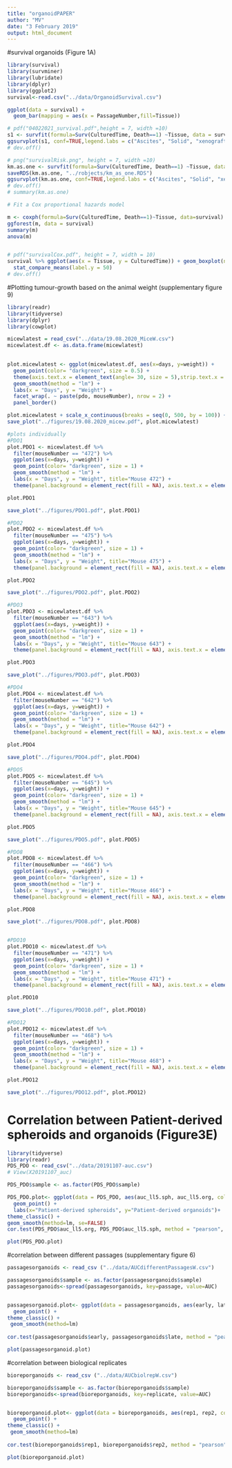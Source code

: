 ```yaml
---
title: "organoidPAPER"
author: "MV"
date: "3 February 2019"
output: html_document
---
```


#survival organoids (Figure 1A)

```r
library(survival)
library(survminer)
library(lubridate)
library(dplyr)
library(ggplot2)
survival<-read.csv("../data/OrganoidSurvival.csv")

ggplot(data = survival) + 
  geom_bar(mapping = aes(x = PassageNumber,fill=Tissue))

# pdf("04022021_survival.pdf",height = 7, width =10)
s1 <- survfit(formula=Surv(CulturedTime, Death==1) ~Tissue, data = survival, conf.type = "log-log")
ggsurvplot(s1, conf=TRUE,legend.labs = c("Ascites", "Solid", "xenograft"), pval = TRUE, risk.table = TRUE) 
# dev.off()

# png("survivalRisk.png", height = 7, width =10)
km.as.one <- survfit(formula=Surv(CulturedTime, Death==1) ~Tissue, data = survival, conf.type = "log-log")
saveRDS(km.as.one, "../robjects/km_as_one.RDS")
ggsurvplot(km.as.one, conf=TRUE,legend.labs = c("Ascites", "Solid", "xenograft"), pval = TRUE, risk.table = TRUE)
# dev.off()
# summary(km.as.one)

# Fit a Cox proportional hazards model

m <- coxph(formula=Surv(CulturedTime, Death==1)~Tissue, data=survival)
ggforest(m, data = survival)
summary(m)
anova(m)


# pdf("survivalCox.pdf", height = 7, width = 10)
survival %>% ggplot(aes(x = Tissue, y = CulturedTime)) + geom_boxplot(notch = TRUE, aes(colour = Tissue), alpha = 0.8) + geom_point(aes(colour = Tissue), position = position_jitterdodge()) + theme_bw() + labs(x = "Tissue type", y = "Time") + theme(text = element_text(size = 14, family = "sans"), axis.text = element_text(size = 12, family = "sans"), legend.position = "right") + stat_compare_means(method = "wilcox.test", comparisons = survival)+ 
  stat_compare_means(label.y = 50) 
# dev.off()

```



#Plotting tumour-growth based on the animal weight (supplementary figure 9)


```r
library(readr)
library(tidyverse)
library(dplyr)
library(cowplot)

micewlatest = read_csv("../data/19.08.2020_MiceW.csv")
micewlatest.df <- as.data.frame(micewlatest)
 

plot.micewlatest <- ggplot(micewlatest.df, aes(x=days, y=weight)) + 
  geom_point(color= "darkgreen", size = 0.5) + 
  theme(axis.text.x = element_text(angle= 30, size = 5),strip.text.x = element_text(size = 8, colour = "red"))+
  geom_smooth(method = "lm") +
  labs(x = "Days", y = "Weight") +
  facet_wrap(. ~ paste(pdo, mouseNumber), nrow = 2) +
  panel_border()

plot.micewlatest + scale_x_continuous(breaks = seq(0, 500, by = 100)) + scale_y_log10()
save_plot("../figures/19.08.2020_micew.pdf", plot.micewlatest)

#plots individually
#PDO1
plot.PDO1 <- micewlatest.df %>% 
  filter(mouseNumber == "472") %>% 
  ggplot(aes(x=days, y=weight)) + 
  geom_point(color= "darkgreen", size = 1) + 
  geom_smooth(method = "lm") +
  labs(x = "Days", y = "Weight", title="Mouse 472") + 
  theme(panel.background = element_rect(fill = NA), axis.text.x = element_text(angle= 30, size = 10)) + scale_x_continuous(breaks = seq (0, 500, 100)) + scale_y_log10()

plot.PDO1

save_plot("../figures/PDO1.pdf", plot.PDO1)

#PDO2  
plot.PDO2 <- micewlatest.df %>% 
  filter(mouseNumber == "475") %>% 
  ggplot(aes(x=days, y=weight)) + 
  geom_point(color= "darkgreen", size = 1) + 
  geom_smooth(method = "lm") +
  labs(x = "Days", y = "Weight", title="Mouse 475") + 
  theme(panel.background = element_rect(fill = NA), axis.text.x = element_text(angle= 30, size = 10)) + scale_x_continuous(breaks = seq (0, 500, 50)) + scale_y_log10()

plot.PDO2

save_plot("../figures/PDO2.pdf", plot.PDO2)

#PDO3  
plot.PDO3 <- micewlatest.df %>% 
  filter(mouseNumber == "643") %>% 
  ggplot(aes(x=days, y=weight)) + 
  geom_point(color= "darkgreen", size = 1) + 
  geom_smooth(method = "lm") +
  labs(x = "Days", y = "Weight", title="Mouse 643") + 
  theme(panel.background = element_rect(fill = NA), axis.text.x = element_text(angle= 30, size = 10)) + scale_x_continuous(breaks = seq (0, 500, 50)) + scale_y_log10()

plot.PDO3

save_plot("../figures/PDO3.pdf", plot.PDO3)

#PDO4 
plot.PDO4 <- micewlatest.df %>% 
  filter(mouseNumber == "642") %>% 
  ggplot(aes(x=days, y=weight)) + 
  geom_point(color= "darkgreen", size = 1) + 
  geom_smooth(method = "lm") +
  labs(x = "Days", y = "Weight", title="Mouse 642") + 
  theme(panel.background = element_rect(fill = NA), axis.text.x = element_text(angle= 30, size = 10)) + scale_x_continuous(breaks = seq (0, 500, 50)) + scale_y_log10()

plot.PDO4

save_plot("../figures/PDO4.pdf", plot.PDO4)

#PDO5 
plot.PDO5 <- micewlatest.df %>% 
  filter(mouseNumber == "645") %>% 
  ggplot(aes(x=days, y=weight)) + 
  geom_point(color= "darkgreen", size = 1) + 
  geom_smooth(method = "lm") +
  labs(x = "Days", y = "Weight", title="Mouse 645") + 
  theme(panel.background = element_rect(fill = NA), axis.text.x = element_text(angle= 30, size = 10)) + scale_x_continuous(breaks = seq (0, 500, 50)) + scale_y_log10()

plot.PDO5

save_plot("../figures/PDO5.pdf", plot.PDO5)

#PDO8 
plot.PDO8 <- micewlatest.df %>% 
  filter(mouseNumber == "466") %>% 
  ggplot(aes(x=days, y=weight)) + 
  geom_point(color= "darkgreen", size = 1) + 
  geom_smooth(method = "lm") +
  labs(x = "Days", y = "Weight", title="Mouse 466") + 
  theme(panel.background = element_rect(fill = NA), axis.text.x = element_text(angle= 30, size = 10)) + scale_x_continuous(breaks = seq (0, 500, 50)) + scale_y_log10()

plot.PDO8

save_plot("../figures/PDO8.pdf", plot.PDO8)


#PDO10 
plot.PDO10 <- micewlatest.df %>% 
  filter(mouseNumber == "471") %>% 
  ggplot(aes(x=days, y=weight)) + 
  geom_point(color= "darkgreen", size = 1) + 
  geom_smooth(method = "lm") +
  labs(x = "Days", y = "Weight", title="Mouse 471") + 
  theme(panel.background = element_rect(fill = NA), axis.text.x = element_text(angle= 30, size = 10)) + scale_x_continuous(breaks = seq (0, 500, 50)) + scale_y_log10()

plot.PDO10

save_plot("../figures/PDO10.pdf", plot.PDO10)

#PDO12 
plot.PDO12 <- micewlatest.df %>% 
  filter(mouseNumber == "468") %>% 
  ggplot(aes(x=days, y=weight)) + 
  geom_point(color= "darkgreen", size = 1) + 
  geom_smooth(method = "lm") +
  labs(x = "Days", y = "Weight", title="Mouse 468") + 
  theme(panel.background = element_rect(fill = NA), axis.text.x = element_text(angle= 30, size = 10)) + scale_x_continuous(breaks = seq (0, 500, 50)) + scale_y_log10()

plot.PDO12

save_plot("../figures/PDO12.pdf", plot.PDO12)
```

# Correlation between Patient-derived spheroids and organoids (Figure3E)

```r
library(tidyverse)
library(readr)
PDS_PDO <- read_csv("../data/20191107-auc.csv")
# View(X20191107_auc)

PDS_PDO$sample <- as.factor(PDS_PDO$sample)

PDS_PDO.plot<- ggplot(data = PDS_PDO, aes(auc_ll5.sph, auc_ll5.org, colour = sample))+
  geom_point() +
  labs(x="Patient-derived spheroids", y="Patient-derived organoids")+
theme_classic() +
geom_smooth(method=lm, se=FALSE)
cor.test(PDS_PDO$auc_ll5.org, PDS_PDO$auc_ll5.sph, method = "pearson", conf.level = 0.95)

plot(PDS_PDO.plot)
```

#correlation between different passages (supplementary figure 6)

```r

passagesorganoids <- read_csv ("../data/AUCdifferentPassagesW.csv") 

passagesorganoids$sample <- as.factor(passagesorganoids$sample)
passagesorganoids<-spread(passagesorganoids, key=passage, value=AUC)


passagesorganoid.plot<- ggplot(data = passagesorganoids, aes(early, late, colour = sample))+
  geom_point() +
theme_classic() +
 geom_smooth(method=lm)
 
cor.test(passagesorganoids$early, passagesorganoids$late, method = "pearson", conf.level = 0.95)

plot(passagesorganoid.plot)


```


#correlation between biological replicates

```r
bioreporganoids <- read_csv ("../data/AUCbiolrepW.csv") 

bioreporganoids$sample <- as.factor(bioreporganoids$sample)
bioreporganoids<-spread(bioreporganoids, key=replicate, value=AUC)


bioreporganoid.plot<- ggplot(data = bioreporganoids, aes(rep1, rep2, colour = sample))+
  geom_point() +
theme_classic() +
 geom_smooth(method=lm)
 
cor.test(bioreporganoids$rep1, bioreporganoids$rep2, method = "pearson", conf.level = 0.95)

plot(bioreporganoid.plot)
```

